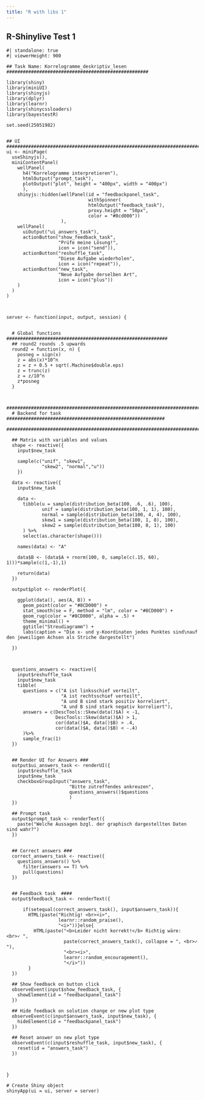 ```yaml
---
title: "R with libs 1"
---
```

## R-Shinylive Test 1

```shinylive-r
#| standalone: true
#| viewerHeight: 900

## Task Name: Korrelogramme_deskriptiv_lesen ####################################################

library(shiny)
library(miniUI)
library(shinyjs)
library(dplyr)
library(learnr)
library(shinycssloaders)
library(bayestestR)

set.seed(25051982)


## UI #########################################################################
ui <- miniPage(
  useShinyjs(),
  miniContentPanel(
    wellPanel(
      h4("Korrelogramme interpretieren"),
      htmlOutput("prompt_task"),
      plotOutput("plot", height = "400px", width = "400px")
      ),
    shinyjs::hidden(wellPanel(id = "feedbackpanel_task",
                              withSpinner(
                              htmlOutput("feedback_task"),
                              proxy.height = "50px",
                              color = "#8cd000"))
                    ),
    wellPanel(
      uiOutput("ui_answers_task"),
      actionButton("show_feedback_task", 
                   "Prüfe meine Lösung!",
                   icon = icon("send")),
      actionButton("reshuffle_task", 
                   "Diese Aufgabe wiederholen",
                   icon = icon("repeat")),
      actionButton("new_task", 
                   "Neue Aufgabe derselben Art",
                   icon = icon("plus"))
    )      
  )  
)



server <- function(input, output, session) {
  
  
  # Global functions ###########################################################
  ## round2 rounds .5 upwards
  round2 = function(x, n) {
    posneg = sign(x)
    z = abs(x)*10^n
    z = z + 0.5 + sqrt(.Machine$double.eps)
    z = trunc(z)
    z = z/10^n
    z*posneg
  }
  
  
  ##############################################################################
  # Backend for task  ##########################################################
  ##############################################################################
  
  ## Matrix with variables and values
  shape <- reactive({
    input$new_task
    
    sample(c("unif", "skew1", 
             "skew2", "normal","u"))
    })
  
  data <- reactive({
    input$new_task
    
    data <- 
      tibble(u = sample(distribution_beta(100, .6, .6), 100),
             unif = sample(distribution_beta(100, 1, 1), 100),
             normal = sample(distribution_beta(100, 4, 4), 100),
             skew1 = sample(distribution_beta(100, 1, 8), 100),
             skew2 = sample(distribution_beta(100, 8, 1), 100)
      ) %>% 
      select(as.character(shape()))
    
    names(data) <- "A"
    
    data$B <- (data$A + rnorm(100, 0, sample(c(.15, 60), 1)))*sample(c(1,-1),1)
    
    return(data)
  })
  
  output$plot <- renderPlot({
    
    ggplot(data(), aes(A, B)) + 
      geom_point(color = "#8CD000") +
      stat_smooth(se = F, method = "lm", color = "#8CD000") +
      geom_rug(color = "#8CD000", alpha = .5) + 
      theme_minimal() + 
      ggtitle("Streudiagramm") +
      labs(caption = "Die x- und y-Koordinaten jedes Punktes sind\nauf den jeweiligen Achsen als Striche dargestellt")
    
  })
  
  
  
  questions_answers <- reactive({
    input$reshuffle_task
    input$new_task
    tibble(
      questions = c("A ist linksschief verteilt",
                    "A ist rechtsschief verteilt",
                    "A und B sind stark positiv korreliert",
                    "A und B sind stark negativ korreliert"),
      answers = c(DescTools::Skew(data()$A) < -1,
                  DescTools::Skew(data()$A) > 1,
                  cor(data()$A, data()$B) > .4,
                  cor(data()$A, data()$B) < -.4)
      )%>% 
      sample_frac(1)
  })
  

  ## Render UI for Answers ###
  output$ui_answers_task <- renderUI({
    input$reshuffle_task
    input$new_task
    checkboxGroupInput("answers_task",
                       "Bitte zutreffendes ankreuzen",
                       questions_answers()$questions
                       )
  })
  
  ## Prompt task 
  output$prompt_task <- renderText({
    paste("Welche Aussagen bzgl. der graphisch dargestellten Daten sind wahr?")
  }) 

  
  ## Correct answers ###
  correct_answers_task <- reactive({
    questions_answers() %>% 
      filter(answers == T) %>% 
      pull(questions)
  })
  

  ## Feedback task  ####
  output$feedback_task <- renderText({   
    
      if(setequal(correct_answers_task(), input$answers_task)){
        HTML(paste("Richtig! <br><i>", 
                   learnr::random_praise(),
                   "<i>"))}else{
          HTML(paste("<b>Leider nicht korrekt!</b> Richtig wäre:  <br>✓ ", 
                     paste(correct_answers_task(), collapse = ", <br>✓ "),
                     "<br><i>",
                     learnr::random_encouragement(),
                     "</i>"))
        } 
  })
  
  ## Show feedback on button click 
  observeEvent(input$show_feedback_task, {
    showElement(id = "feedbackpanel_task")
  })
  
  ## Hide feedback on solution change or new plot type
  observeEvent(c(input$answers_task, input$new_task), {
    hideElement(id = "feedbackpanel_task")
  })
  
  ## Reset answer on new plot type
  observeEvent(c(input$reshuffle_task, input$new_task), {
    reset(id = "answers_task")
  })
  
  
  
}

# Create Shiny object
shinyApp(ui = ui, server = server)


```